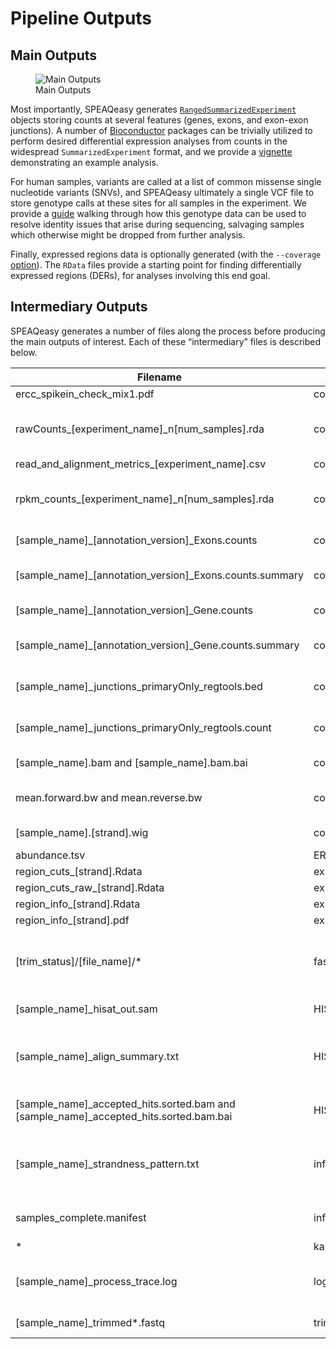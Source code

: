 # Pipeline Outputs {#outputs}


## Main Outputs

![Main Outputs](images/7_main_outputs.png)

Most importantly, SPEAQeasy generates [`RangedSummarizedExperiment`](https://bioconductor.org/packages/release/bioc/html/SummarizedExperiment.html) objects storing counts at several features (genes, exons, and exon-exon junctions). A number of [Bioconductor](https://bioconductor.org/) packages can be trivially utilized to perform desired differential expression analyses from counts in the widespread `SummarizedExperiment` format, and we provide a [vignette](NEEDS A LINK!) demonstrating an example analysis.

For human samples, variants are called at a list of common missense single nucleotide variants (SNVs), and SPEAQeasy ultimately a single VCF file to store genotype calls at these sites for all samples in the experiment. We provide a [guide](NEEDS A LINK!) walking through how this genotype data can be used to resolve identity issues that arise during sequencing, salvaging samples which otherwise might be dropped from further analysis.

Finally, expressed regions data is optionally generated (with the `--coverage` [option](#command-opts)). The `RData` files provide a starting point for finding differentially expressed regions (DERs), for analyses involving this end goal.

## Intermediary Outputs

SPEAQeasy generates a number of files along the process before producing the main outputs of interest. Each of these "intermediary" files is described below.

| Filename | Directory | Description |
|-------------|--------------|----------------------------------------|
| ercc_spikein_check_mix1.pdf | count_objects/ | ? |
| rawCounts_[experiment_name]_n[num_samples].rda | count_objects/ | An R data file containing a number of matrices/ data frames containing raw gene, exon, exon-exon junction, and transcript counts. A data frame of quality metrics is also included. |
| read_and_alignment_metrics_[experiment_name].csv | count_objects/ | A comma-separated values file of quality metrics. |
| rpkm_counts_[experiment_name]_n[num_samples].rda | count_objects/ | The same data as in rawCounts_[experiment_name]_n[num_samples].rda, but normalized as reads-per-kilobase-million (RPKM). |
| [sample_name]_[annotation_version]_Exons.counts | counts/ | Exon counts for each sample individually, as reported by [featureCounts](http://bioinf.wehi.edu.au/featureCounts/) |
| [sample_name]_[annotation_version]_Exons.counts.summary | counts/ | A summary of key information generated from quantifying exons on a particular sample with [featureCounts](http://bioinf.wehi.edu.au/featureCounts/) |
| [sample_name]_[annotation_version]_Gene.counts | counts/ | Gene counts for each sample individually, as reported by [featureCounts](http://bioinf.wehi.edu.au/featureCounts/) |
| [sample_name]_[annotation_version]_Gene.counts.summary | counts/ | A summary of key information generated from quantifying genes on a particular sample with [featureCounts](http://bioinf.wehi.edu.au/featureCounts/) |
| [sample_name]_junctions_primaryOnly_regtools.bed | counts/junction/ | A file in BED format describing junctions determined by [regtools](https://regtools.readthedocs.io/en/latest/) run on primary alignments for a given sample |
| [sample_name]_junctions_primaryOnly_regtools.count | counts/junction/ | A text file describing the junction ranges and providing raw counts of hits for each junction, as output by [regtools](https://regtools.readthedocs.io/en/latest/) |
| [sample_name].bam and [sample_name].bam.bai | counts/junction/primary_alignments/ | The subset of primary alignments for a given sample, in BAM format, along with an index for each BAM. |
| mean.forward.bw and mean.reverse.bw | coverage/mean/ | BigWig files containing coverage information averaged across all samples in the experiment, and split by strand. |
| [sample_name].[strand].wig | coverage/wigs/ | Wiggle files containing coverage information for a given sample and strand. |
| abundance.tsv | ERCC/[sample_name]/ | [TODO] |
| region_cuts_[strand].Rdata | expressed_regions/ | [TODO] |
| region_cuts_raw_[strand].Rdata | expressed_regions/ | [TODO] |
| region_info_[strand].Rdata | expressed_regions/ | [TODO] |
| region_info_[strand].pdf | expressed_regions/ | [TODO] |
| [trim_status]/[file_name]/* | fastQC/ | Outputs from [FastQC](https://www.bioinformatics.babraham.ac.uk/projects/fastqc/). Here trim_status indicates when FastQC was performed: Untrimmed is before trimming, and Trimmed is after. file_name contains the sample name, and if applicable, the mate number. |
| [sample_name]_hisat_out.sam | HISAT2_out/ | The main alignment output from [Hisat2](http://daehwankimlab.github.io/hisat2/) in SAM format |
| [sample_name]_align_summary.txt | HISAT2_out/ | The text-based alignment summary from [Hisat2](http://daehwankimlab.github.io/hisat2/). Note that metrics from these files are aggregated for the experiment, and so users likely will not need to check or process the original files manually (metrics). |
| [sample_name]_accepted_hits.sorted.bam and [sample_name]_accepted_hits.sorted.bam.bai | HISAT2_out/sam_to_bam/ | Alignments from [Hisat2](http://daehwankimlab.github.io/hisat2/) where unmapped reads are filtered out, and the resulting BAM file is coordinate-sorted and indexed. |
| [sample_name]_strandness_pattern.txt | infer_strandness/ | A text file containing the inferred strandness pattern for each sample. These files are primarily for internal use by the pipeline, and it is recommended to check the output file `samples_complete.manifest` to quickly view strandness patterns for all samples. |
| samples_complete.manifest | infer_strandness/ | A version of the input samples.manifest, with an additional column listing the inferred strandness pattern for each sample |
| * | kallisto_tx/[sample_name]/ | [TODO] |
| [sample_name]_process_trace.log | logs/ | A SPEAQeasy-generated log tracing the processes and associated commands run for each sample. This is intended to help users quickly determine the source of any errors during pipeline execution (text). |
| [sample_name]_trimmed*.fastq | trimming/ | Trimmed FASTQ files, if applicable, from [Trimmomatic](http://www.usadellab.org/cms/?page=trimmomatic) |
